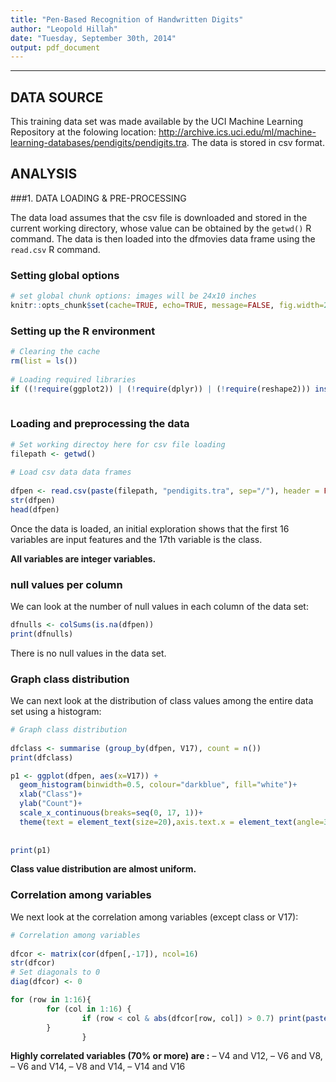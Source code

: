 ```yaml
---
title: "Pen-Based Recognition of Handwritten Digits"
author: "Leopold Hillah"
date: "Tuesday, September 30th, 2014"
output: pdf_document
---
```

 
---
## DATA SOURCE
 
This training data set was made available by the UCI Machine Learning Repository at the folowing location: [http://archive.ics.uci.edu/ml/machine-learning-databases/pendigits/pendigits.tra](http://archive.ics.uci.edu/ml/machine-learning-databases/pendigits/pendigits.tra). The data is stored in csv format.
 
## ANALYSIS
 

###1. DATA LOADING & PRE-PROCESSING
 
The data load assumes that the csv file is downloaded and stored in the current working directory, whose value can be obtained by the `getwd()` R command. The data is then loaded into the dfmovies data frame using the `read.csv` R command.
 
### Setting global options
 
```r
# set global chunk options: images will be 24x10 inches
knitr::opts_chunk$set(cache=TRUE, echo=TRUE, message=FALSE, fig.width=24, fig.height=10)
```
 
### Setting up the R environment
 
```r
# Clearing the cache
rm(list = ls())
 
# Loading required libraries
if ((!require(ggplot2)) | (!require(dplyr)) | (!require(reshape2))) install.packages('ggplot2', 'dplyr', 'reshape2')
 
```
 
### Loading and preprocessing the data
 
```r
# Set working directoy here for csv file loading
filepath <- getwd()
 
# Load csv data data frames
 
dfpen <- read.csv(paste(filepath, "pendigits.tra", sep="/"), header = FALSE, quote="", comment="", strip.white=TRUE, stringsAsFactors = FALSE)
str(dfpen)
head(dfpen)
```
 
Once the data is loaded, an initial exploration shows that the first 16 variables are input features and the 17th variable is the class. 

**All variables are integer variables.**

### null values per column

We can look at the number of null values in each column of the data set:

```r
dfnulls <- colSums(is.na(dfpen))
print(dfnulls)
```

There is no null values in the data set.

### Graph class distribution

We can next look at the distribution of class values among the entire data set using a histogram:
 
```r
# Graph class distribution
 
dfclass <- summarise (group_by(dfpen, V17), count = n())
print(dfclass)

p1 <- ggplot(dfpen, aes(x=V17)) + 
  geom_histogram(binwidth=0.5, colour="darkblue", fill="white")+
  xlab("Class")+
  ylab("Count")+
  scale_x_continuous(breaks=seq(0, 17, 1))+
  theme(text = element_text(size=20),axis.text.x = element_text(angle=30, vjust=1))
 
                                                                                                                                                                                                                                                                                                                                                                                                                                                                                                                                                                                                                                                                                                                                                                                                                                                                                                                                                                                                                                                                                                                                                                                                                                                                                                                                                                                                                                                                                                                                                                                                                                                                                                                                                                                                                                                                                                                                                                                                                                                                                                                                                                                                                                                                                                                                                                                                                       
print(p1)
```

**Class value distribution are almost uniform.**

### Correlation among variables

We next look at the correlation among variables (except class or V17):
 
```r
# Correlation among variables
 
dfcor <- matrix(cor(dfpen[,-17]), ncol=16)
str(dfcor)
# Set diagonals to 0
diag(dfcor) <- 0

for (row in 1:16){
        for (col in 1:16) {
                if (row < col & abs(dfcor[row, col]) > 0.7) print(paste(row, col, dfcor[row, col], sep=":"))
        } 
                } 

```

**Highly correlated variables (70% or more) are :**
-- V4 and V12,
-- V6 and V8,
-- V6 and V14,
-- V8 and V14,
-- V14 and V16
